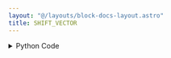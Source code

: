 ```yaml
---
layout: "@/layouts/block-docs-layout.astro"
title: SHIFT_VECTOR
---
```



<PythonDocsDisplay docstring={docstring} />

<details>
<summary>Python Code</summary>
```python
from numpy import roll
from flojoy import flojoy, Vector


@flojoy
def SHIFT_VECTOR(default: Vector, shift: int = 1) -> Vector:
    """The SHIFT_VECTOR node shifts the elements in the vector by the amount specified

    Inputs
    ------
    v : Vector
        The input vector to shift elements from

    Parameters
    ----------
    shift: int
        the number of places in which elements are moved (negative values will shift them to the left)

    Returns
    -------
    Vector
        The new vector with elements shifted
    """

    v = roll(default.v, shift)
    return Vector(v=v)

```
[Find this Flojoy Block on GitHub](https://github.com/flojoy-ai/blocks/blob/main/blocks/TRANSFORMERS/VECTOR_MANIPULATION/SHIFT_VECTOR/SHIFT_VECTOR.py)
</details>

## Example

<AppDisplay app={app} blockName="SHIFT_VECTOR" client:visible />

In this example, we generate a vector by using a `LINSPACE` node. Then specify the amount to shift in the vector with `ROTATE_VECTOR` node. In this case, we are only shifting 3 places to the right. The resulting vector is visualized with `SCATTER` node. 
